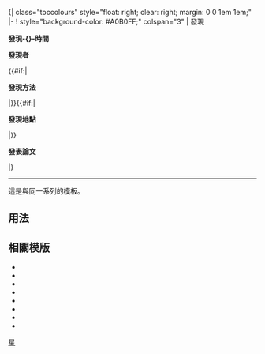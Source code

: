 <noinclude>{| class="toccolours" style="float: right; clear: right; margin: 0 0 1em 1em;"
</noinclude>|-
! style="background-color: #A0B0FF;" colspan="3" | 發現
<tr>
<td colspan="2">'''發現-{}-時間'''</td>
<td>{{{discovery_date|}}}</td></tr><tr>
<td colspan="2">'''發現者'''</td>
<td>{{{discoverers|}}}</td></tr>{{#if:{{{discovery_method|}}}|<tr>
<td colspan="2">'''發現方法'''</td>
<td>{{{discovery_method|}}}</td></tr>|}}{{#if:{{{discovery_site|}}}|<tr>
<td colspan="2">'''發現地點'''</td>
<td>{{{discovery_site|}}}</td></tr>|}}<tr>
<td colspan="2">'''發表論文'''</td>
<td>{{{discovery_status|出版}}}</td></tr><noinclude>
|}
{{clear}}
----
這是與{{tl|Planetbox}}同一系列的模板。
==用法==

 {{Planetbox discovery
 <nowiki>|</nowiki> discovery_date = ''discovery date''
 <nowiki>|</nowiki> discoverers = ''discoverers''
 <nowiki>|</nowiki> discovery_method = ''detection method''
 <nowiki>|</nowiki> discovery_site = ''discovery site''
 <nowiki>|</nowiki> discovery_status = ''discovery status: Published/Confirmed/Unpublished/Retracted (default: Published)''
 }}

==相關模版==
*{{tl|Planetbox begin}}
*{{tl|Planetbox image}}
*{{tl|Planetbox star}}
*{{tl|Planetbox orbit}}
*{{tl|Planetbox character}}
*{{tl|Planetbox discovery}}
*{{tl|Planetbox catalog}}
*{{tl|Planetbox end}} 

[[Category:天文信息框模板|星]]
</noinclude>